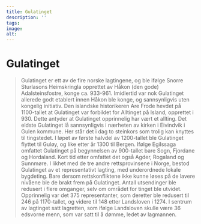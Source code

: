 ```yaml
---
title: Gulatinget
description: ''
tags:
image: 
alt: 
---
```



# Gulatinget 

<Blockquote
    quote='«Vi skal holde lagtinget vårt hvert år på riktig gulatingssted på botolvsokaften.»'
    footer='Tingfarebolken, kapittel 1' />
    

Gulatinget er ett av de fire norske lagtingene, og ble ifølge Snorre Sturlasons Heimskringla opprettet av Håkon (den gode) Adalsteinsfostre, konge ca. 933-961. Imidlertid var nok Gulatinget allerede godt etablert innen Håkon ble konge, og sannsynligvis uten kongelig initiativ. Den islandske historikeren Are Frode hevdet på 1100-tallet at Gulatinget var forbildet for Alltinget på Island, opprettet i 930. Dette antyder at Gulatinget opprinnelig har vært et allting. Det eldste Gulatinget lå sannsynligvis i nærheten av kirken i Eivindvik i Gulen kommune. Her står det i dag to steinkors som trolig kan knyttes til tingstedet. I løpet av første halvdel av 1200-tallet ble Gulatinget flyttet til Guløy, og like etter år 1300 til Bergen. Ifølge Egilssaga omfattet Gulatinget på begynnelsen av 900-tallet bare Sogn, Fjordane og Hordaland. Kort tid etter omfattet det også Agder, Rogaland og Sunnmøre. I likhet med de tre andre rettsprovinsene i Norge, bestod Gulatinget av et representativt lagting, med underordnede lokale bygdeting. Bare dersom rettskonfliktene ikke kunne løses på de lavere nivåene ble de brakt frem på Gulatinget. Antall utsendinger ble redusert i flere omganger, selv om området for tinget ble utvidet. Opprinnelig var det 375 representanter, som deretter ble redusert til 246 på 1170-tallet, og videre til 148 etter Landsloven i 1274. I sentrum av lagtinget satt lagretten, som ifølge Landsloven skulle være 36 edsvorne menn, som var satt til å dømme, ledet av lagmannen.
